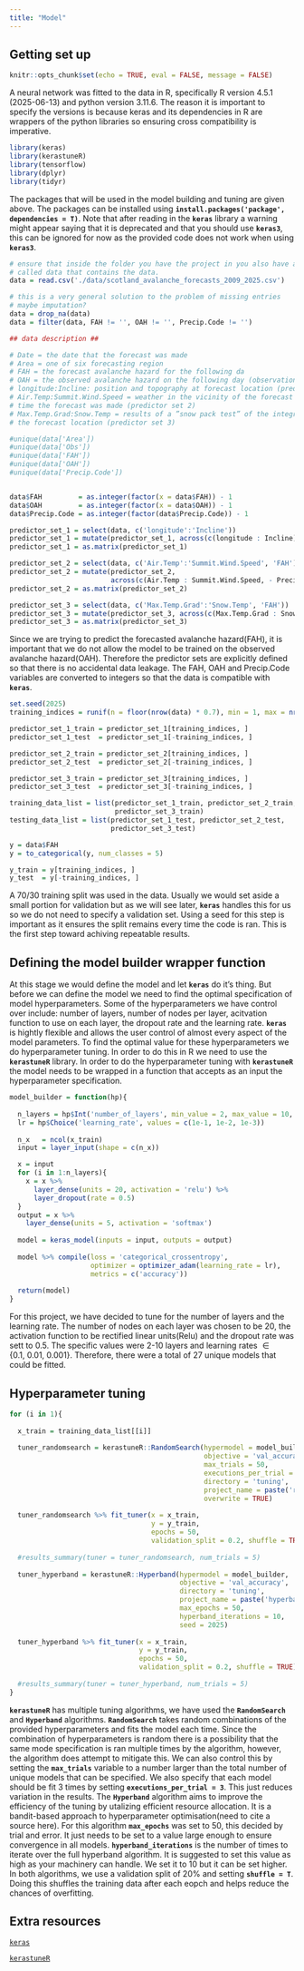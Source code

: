 ```yaml
---
title: "Model"
---
```


## Getting set up

```r
knitr::opts_chunk$set(echo = TRUE, eval = FALSE, message = FALSE)
```

A neural network was fitted to the data in R, specifically R version 4.5.1 (2025-06-13) and python version 3.11.6. The reason it is important to specify the versions is because keras and its dependencies in R are wrappers of the python libraries so ensuring cross compatibility is imperative. 

```r
library(keras)
library(kerastuneR)
library(tensorflow)
library(dplyr)
library(tidyr)
```

The packages that will be used in the model building and tuning are given above. The packages can be installed using **`install.packages('package', dependencies = T)`**. Note that after reading in the **`keras`** library a warning might appear saying that it is deprecated and that you should use **`keras3`**, this can be ignored for now as the provided code does not work when using **`keras3`**.


```r
# ensure that inside the folder you have the project in you also have a folder
# called data that contains the data. 
data = read.csv('./data/scotland_avalanche_forecasts_2009_2025.csv')

# this is a very general solution to the problem of missing entries
# maybe imputation?
data = drop_na(data)
data = filter(data, FAH != '', OAH != '', Precip.Code != '')

## data description ##

# Date = the date that the forecast was made
# Area = one of six forecasting region
# FAH = the forecast avalanche hazard for the following da
# OAH = the observed avalanche hazard on the following day (observation made the following day)
# longitude:Incline: position and topography at forecast location (predictor set)
# Air.Temp:Summit.Wind.Speed = weather in the vicinity of the forecast location at the
# time the forecast was made (predictor set 2)
# Max.Temp.Grad:Snow.Temp = results of a ”snow pack test” of the integrity of snow at
# the forecast location (predictor set 3)

#unique(data['Area'])
#unique(data['Obs'])
#unique(data['FAH'])
#unique(data['OAH'])
#unique(data['Precip.Code'])


data$FAH         = as.integer(factor(x = data$FAH)) - 1
data$OAH         = as.integer(factor(x = data$OAH)) - 1
data$Precip.Code = as.integer(factor(data$Precip.Code)) - 1

predictor_set_1 = select(data, c('longitude':'Incline'))
predictor_set_1 = mutate(predictor_set_1, across(c(longitude : Incline), scale))
predictor_set_1 = as.matrix(predictor_set_1)

predictor_set_2 = select(data, c('Air.Temp':'Summit.Wind.Speed', 'FAH'))
predictor_set_2 = mutate(predictor_set_2,
                         across(c(Air.Temp : Summit.Wind.Speed, - Precip.Code), scale))
predictor_set_2 = as.matrix(predictor_set_2)

predictor_set_3 = select(data, c('Max.Temp.Grad':'Snow.Temp', 'FAH'))
predictor_set_3 = mutate(predictor_set_3, across(c(Max.Temp.Grad : Snow.Temp), scale))
predictor_set_3 = as.matrix(predictor_set_3)
```

Since we are trying to predict the forecasted avalanche hazard(FAH), it is important that we do not allow the model to be trained on the observed avalanche hazard(OAH). Therefore the predictor sets are explicitly defined so that there is no accidental data leakage. The FAH, OAH and Precip.Code variables are converted to integers so that the data is compatible with **`keras`**. 

```r
set.seed(2025)
training_indices = runif(n = floor(nrow(data) * 0.7), min = 1, max = nrow(data))

predictor_set_1_train = predictor_set_1[training_indices, ] 
predictor_set_1_test  = predictor_set_1[-training_indices, ]

predictor_set_2_train = predictor_set_2[training_indices, ] 
predictor_set_2_test  = predictor_set_2[-training_indices, ]

predictor_set_3_train = predictor_set_3[training_indices, ] 
predictor_set_3_test  = predictor_set_3[-training_indices, ]

training_data_list = list(predictor_set_1_train, predictor_set_2_train,
                          predictor_set_3_train)
testing_data_list = list(predictor_set_1_test, predictor_set_2_test,
                         predictor_set_3_test)

y = data$FAH
y = to_categorical(y, num_classes = 5)

y_train = y[training_indices, ]
y_test  = y[-training_indices, ]

```

A 70/30 training split was used in the data. Usually we would set aside a small portion for validation but as we will see later, **`keras`** handles this for us so we do not need to specify a validation set. Using a seed for this step is important as it ensures the split remains every time the code is ran. This is the first step toward achiving repeatable results. 

## Defining the model builder wrapper function

At this stage we would define the model and let **`keras`** do it's thing. But before we can define the model we need to find the optimal specification of model hyperparameters. Some of the hyperparameters we have control over include: number of layers, number of nodes per layer, acitvation function to use on each layer, the dropout rate and the learning rate. **`keras`** is hightly flexible and allows the user control of almost every aspect of the model parameters. To find the optimal value for these hyperparameters we do hyperparameter tuning. In order to do this in R we need to use the **`kerastuneR`** library. In order to do the hyperparameter tuning with **`kerastuneR`** the model needs to be wrapped in a function that accepts as an input the hyperparameter specification. 

```r
model_builder = function(hp){
  
  n_layers = hp$Int('number_of_layers', min_value = 2, max_value = 10, step = 1)
  lr = hp$Choice('learning_rate', values = c(1e-1, 1e-2, 1e-3))  
  
  n_x   = ncol(x_train)
  input = layer_input(shape = c(n_x))

  x = input
  for (i in 1:n_layers){
    x = x %>%
      layer_dense(units = 20, activation = 'relu') %>%
      layer_dropout(rate = 0.5)
  }
  output = x %>% 
    layer_dense(units = 5, activation = 'softmax')
  
  model = keras_model(inputs = input, outputs = output)
  
  model %>% compile(loss = 'categorical_crossentropy', 
                    optimizer = optimizer_adam(learning_rate = lr),
                    metrics = c('accuracy'))
  
  return(model)
}
```

For this project, we have decided to tune for the number of layers and the learning rate. The number of nodes on each layer was chosen to be 20, the activation function to be rectified linear units(Relu) and the dropout rate was sett to 0.5. The specific values were 2-10 layers and learning rates $\in \{0.1,\ 0.01,\ 0.001 \}$. Therefore, there were a total of 27 unique models that could be fitted. 

## Hyperparameter tuning

```r
for (i in 1){
  
  x_train = training_data_list[[i]]
  
  tuner_randomsearch = kerastuneR::RandomSearch(hypermodel = model_builder,
                                                objective = 'val_accuracy',
                                                max_trials = 50, 
                                                executions_per_trial = 3,
                                                directory = 'tuning',
                                                project_name = paste('randomsearch results', i),
                                                overwrite = TRUE)
  
  tuner_randomsearch %>% fit_tuner(x = x_train,
                                   y = y_train,
                                   epochs = 50,
                                   validation_split = 0.2, shuffle = TRUE)
  
  #results_summary(tuner = tuner_randomsearch, num_trials = 5)
  
  tuner_hyperband = kerastuneR::Hyperband(hypermodel = model_builder,
                                          objective = 'val_accuracy',
                                          directory = 'tuning',
                                          project_name = paste('hyperband results', i),
                                          max_epochs = 50,
                                          hyperband_iterations = 10,
                                          seed = 2025)
  
  tuner_hyperband %>% fit_tuner(x = x_train,
                                y = y_train,
                                epochs = 50,
                                validation_split = 0.2, shuffle = TRUE)
  
  #results_summary(tuner = tuner_hyperband, num_trials = 5)
}
```

**`kerastuneR`** has multiple tuning algorithms, we have used the **`RandomSearch`** and **`Hyperband`** algorithms. **`RandomSearch`** takes random combinations of the provided hyperparameters and fits the model each time. Since the combination of hyperparameters is random there is a possibility that the same mode specification is ran multiple times by the algorithm, however, the algorithm does attempt to mitigate this. We can also control this by setting the **`max_trials`** variable to a number larger than the total number of unique models that can be specified. We also specify that each model should be fit 3 times by setting **`executions_per_trial = 3`**. This just reduces variation in the results. The **`Hyperband`**  algorithm aims to improve the efficiency of the tuning by utalizing efficient resource allocation. It is a bandit-based approach to hyperparameter optimisation(need to cite a source here). For this algorithm **`max_epochs`** was set to 50, this decided by trial and error. It just needs to be set to a value large enough to ensure convergence in all models. **`hyperband_iterations`** is the number of times to iterate over the full hyperband algorithm. It is suggested to set this value as high as your machinery can handle. We set it to 10 but it can be set higher. In both algorithms, we use a validation split of 20% and setting **`shuffle = T`**. Doing this shuffles the training data after each eopch and helps reduce the chances of overfitting.

## Extra resources

[`keras`](https://cran.r-project.org/web/packages/keras/vignettes/){target='_blank'}

[`kerastuneR`](https://eagerai.github.io/kerastuneR/){target='_blank'}



